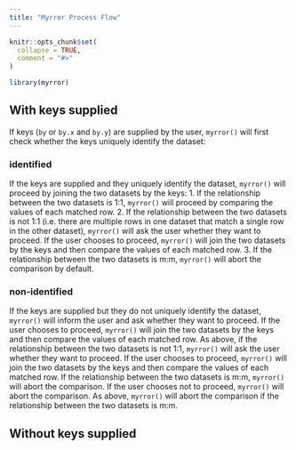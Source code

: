 ```yaml
---
title: "Myrror Process Flow"
---
```


```r
knitr::opts_chunk$set(
  collapse = TRUE,
  comment = "#>"
)
```

```r
library(myrror)
```

## With keys supplied

If keys (`by` or `by.x` and `by.y`) are supplied by the user, `myrror()` will first check whether the keys uniquely identify the dataset:

### identified

If the keys are supplied and they uniquely identify the dataset, `myrror()` will proceed by joining the two datasets by the keys: 1. If the relationship between the two datasets is 1:1, `myrror()` will proceed by comparing the values of each matched row. 2. If the relationship between the two datasets is not 1:1 (i.e. there are multiple rows in one dataset that match a single row in the other dataset), `myrror()` will ask the user whether they want to proceed. If the user chooses to proceed, `myrror()` will join the two datasets by the keys and then compare the values of each matched row. 3. If the relationship between the two datasets is m:m, `myrror()` will abort the comparison by default.

### non-identified

If the keys are supplied but they do not uniquely identify the dataset, `myrror()` will inform the user and ask whether they want to proceed. If the user chooses to proceed, `myrror()` will join the two datasets by the keys and then compare the values of each matched row. As above, if the relationship between the two datasets is not 1:1, `myrror()` will ask the user whether they want to proceed. If the user chooses to proceed, `myrror()` will join the two datasets by the keys and then compare the values of each matched row. If the relationship between the two datasets is m:m, `myrror()` will abort the comparison.
If the user chooses not to proceed, `myrror()` will abort the comparison. As above, `myrror()` will abort the comparison if the relationship between the two datasets is m:m.

## Without keys supplied
